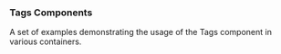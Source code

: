 

### Tags Components

A set of examples demonstrating the usage of the Tags component in various containers.

<div className="overflow-hidden mt-20">
  <div className="w-101% grid divide-border [grid-template-columns:repeat(auto-fit,minmax(480px,1fr))] -mt-px -mb-px [&>*]:min-h-[200px]">
    <CodeBlock
      code={{ main: plusTags }}
      layout="popup"
      title="Tags on limited container with plus indicator (resizable container)"
    />
  </div>
</div>
